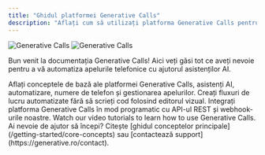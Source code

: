 ```yaml
---
title: "Ghidul platformei Generative Calls"
description: "Aflați cum să utilizați platforma Generative Calls pentru a vă automatiza apelurile telefonice cu ajutorul asistenților AI"
---
```


<img
  className="block dark:hidden"
  src="resources/cover_generative_w.png"
  alt="Generative Calls"
/>
<img
  className="hidden dark:block"
  src="resources/cover_generative_w.png"
  alt="Generative Calls"
/>

Bun venit la documentația Generative Calls! Aici veți găsi tot ce aveți nevoie pentru a vă automatiza apelurile telefonice cu ajutorul asistenților AI.

<CardGroup cols={2}>
  <Card
    title="Ghidul platformei Generative Calls"
    icon="book"
    href="/platform-guide/overview"
    color="#06df4b">
   Aflați conceptele de bază ale platformei Generative Calls, asistenți AI, automatizare, numere de telefon și gestionarea apelurilor.
  </Card>
  <Card
    title="Automatizare No-Code"
    icon="wand-magic-sparkles"
    href="/automation-platform/introduction"
    color="pink">
    Creați fluxuri de lucru automatizate fără să scrieți cod folosind editorul vizual.
  </Card>
  <Card
    title="Referințe API"
    icon="code"
    href="/api-reference/introduction"
    color="blue">
    Integrați platforma Generative Calls în mod programatic cu API-ul REST și webhook-urile noastre.
  </Card>
  <Card
    title="Tutoriale video"
    icon="video"
    href="/automation-platform/tutorials/"
    color="red">
    Watch our video tutorials to learn how to use Generative Calls.
  </Card>
</CardGroup>

<Note>
  Ai nevoie de ajutor să începi? Citește [ghidul conceptelor principale](/getting-started/core-concepts) sau [contactează support](https://generative.ro/contact).
</Note>
